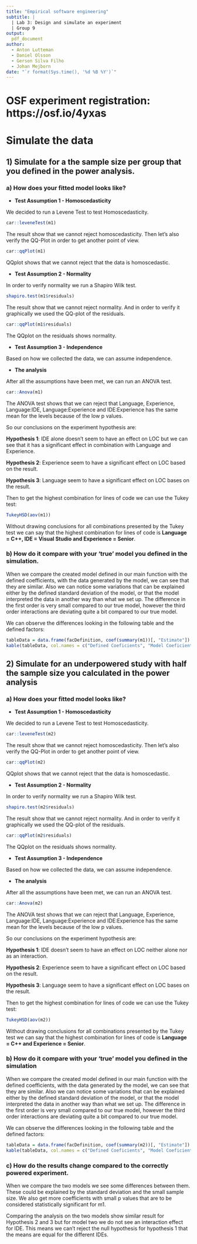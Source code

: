 ```yaml
---
title: "Empirical software engineering"
subtitle: |
  | Lab 3: Design and simulate an experiment
  | Group 9
output:
  pdf_document
author:
  - Anton Lutteman
  - Daniel Olsson
  - Gerson Silva Filho
  - Johan Mejborn
date: "`r format(Sys.time(), '%d %B %Y')`"
---
```


# OSF experiment registration: https://osf.io/4yxas


# Simulate the data

## 1) Simulate for a the sample size per group that you defined in the power analysis.

### a) How does your fitted model looks like?

* **Test Assumption 1 - Homoscedasticity**

We decided to run a Levene Test to test Homoscedasticity.

```r
car::leveneTest(m1)
```

The result show that we cannot reject homoscedasticity. Then let's also verify the QQ-Plot in order to get another point of view.

```r
car::qqPlot(m1)
```

QQplot shows that we cannot reject that the data is homoscedastic.

* **Test Assumption 2 - Normality**

In order to verify normality we run a Shapiro Wilk test.

```r
shapiro.test(m1$residuals)
```

The result show that we cannot reject normality. And in order to verify it graphically we used
the QQ-plot of the residuals.

```r
car::qqPlot(m1$residuals)
```

The QQplot on the residuals shows normality.

* **Test Assumption 3 - Independence**

Based on how we collected the data, we can assume independence.

* **The analysis**

After all the assumptions have been met, we can run an ANOVA test.

```r
car::Anova(m1)
```

The ANOVA test shows that we can reject that Language, Experience, Language:IDE,
Language:Experience and IDE:Experience has the same mean for the levels because 
of the low p values.

So our conclusions on the experiment hypothesis are:

**Hypothesis 1**: IDE alone doesn't seem to have an effect on LOC but we can see that it has a
significant effect in combination with Language and Experience. 

**Hypothesis 2**: Experience seem to have a significant effect on LOC based on the result.

**Hypothesis 3**: Language seem to have a significant effect on LOC bases on the result.

Then to get the highest combination for lines of code we can use the Tukey test:

```r
TukeyHSD(aov(m1))
```

Without drawing conclusions for all combinations presented by the Tukey test we can say that
the highest combination for lines of code is **Language = C++, IDE = Visual Studio and Experience = Senior**.

### b) How do it compare with your ‘true’ model you defined in the simulation.

When we compare the created model defined in our main function with the defined coefficients, with the data generated by the model, we can see that they are similar. Also we can notice some variations that can be explained either by the defined standard deviation of the model, or that the model interpreted the data in another way than what we set up. The difference in the first order is very small compared to our true model, however the third order interactions are deviating quite a bit compared to our true model. 

We can observe the differences looking in the following table and the defined factors:

```r
tableData = data.frame(facDefinition, coef(summary(m1))[, "Estimate"]) 
kable(tableData, col.names = c("Defined Coeficients", "Model Coeficients"))
```



## 2) Simulate for an underpowered study with half the sample size you calculated in the power analysis

### a) How does your fitted model looks like?

* **Test Assumption 1 - Homoscedasticity**

We decided to run a Levene Test to test Homoscedasticity.

```r
car::leveneTest(m2)
```

The result show that we cannot reject homoscedasticity. Then let's also verify the QQ-Plot in order to get another point of view.

```r
car::qqPlot(m2)
```

QQplot shows that we cannot reject that the data is homoscedastic.

* **Test Assumption 2 - Normality**

In order to verify normality we run a Shapiro Wilk test.

```r
shapiro.test(m2$residuals)
```

The result show that we cannot reject normality. And in order to verify it graphically we used
the QQ-plot of the residuals.

```r
car::qqPlot(m2$residuals)
```

The QQplot on the residuals shows normality.

* **Test Assumption 3 - Independence**

Based on how we collected the data, we can assume independence.

* **The analysis**

After all the assumptions have been met, we can run an ANOVA test.

```r
car::Anova(m2)
```

The ANOVA test shows that we can reject that Language, Experience, Language:IDE,
Language:Experience and IDE:Experience has the same mean for the levels because 
of the low p values.

So our conclusions on the experiment hypothesis are:

**Hypothesis 1**: IDE doesn't seem to have an effect on LOC neither alone nor as an interaction.

**Hypothesis 2**: Experience seem to have a significant effect on LOC based on the result.

**Hypothesis 3**: Language seem to have a significant effect on LOC bases on the result.

Then to get the highest combination for lines of code we can use the Tukey test:

```r
TukeyHSD(aov(m2))
```

Without drawing conclusions for all combinations presented by the Tukey test we can say that
the highest combination for lines of code is **Language = C++ and Experience = Senior**.

### b) How do it compare with your ‘true’ model you defined in the simulation

When we compare the created model defined in our main function with the defined coefficients, with the data generated by the model, we can see that they are similar. Also we can notice some variations that can be explained either by the defined standard deviation of the model, or that the model interpreted the data in another way than what we set up. The difference in the first order is very small compared to our true model, however the third order interactions are deviating quite a bit compared to our true model. 

We can observe the differences looking in the following table and the defined factors:

```r
tableData = data.frame(facDefinition, coef(summary(m2))[, "Estimate"]) 
kable(tableData, col.names = c("Defined Coeficients", "Model Coeficients"))
```

### c) How do the results change compared to the correctly powered experiment.

When we compare the two models we see some differences between them. These could 
be explained by the standard deviation and the small sample size. We also get 
more coefficients with small p values that are to be considered statistically 
significant for m1.

Comparing the analysis on the two models show similar result for Hypothesis 2 and 3 but 
for model two we do not see an interaction effect for IDE. This means we can't 
reject the null hypothesis for hypothesis 1 that the means are equal for the different IDEs.
